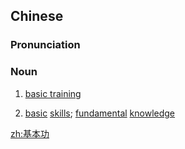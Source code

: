 ==Chinese==
{{zh-forms|type=21}}

===Pronunciation===
{{zh-pron
|m=jīběngōng
|c=gei1 bun2 gung1
|cat=n
}}

===Noun===
{{zh-noun}}

# {{lb|zh|military}} [[basic training]]
# {{lb|zh|figurative}} [[basic]] [[skills]]; [[fundamental]] [[knowledge]]

[[zh:基本功]]